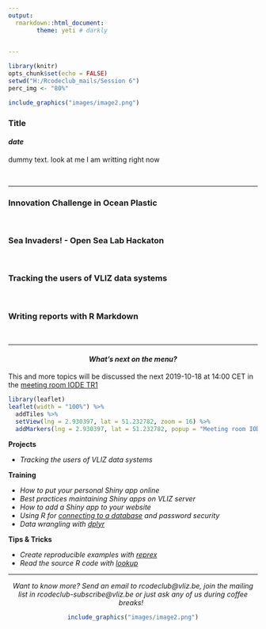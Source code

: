 ```yaml
---
output:
  rmarkdown::html_document:
        theme: yeti # darkly

    
---
```


```r
library(knitr)
opts_chunk$set(echo = FALSE)
setwd("H:/Rcodeclub_mails/Session 6")
perc_img <- "80%"
```


```r
include_graphics("images/image2.png")
```

### **Title**

#### *date*

dummy text. look at me I am writting right now

&nbsp;

***

### **Innovation Challenge in Ocean Plastic**


&nbsp;

### **Sea Invaders! - Open Sea Lab Hackaton**



&nbsp;


### **Tracking the users of VLIZ data systems**


&nbsp;

### **Writing reports with R Markdown**


&nbsp;

***
<center>
#### *What's next on the menu?*
</center>

 This and more topics will be discussed the next 2019-10-18 at 14:00 CET in the [meeting room IODE TR1](https://goo.gl/maps/84nY6un5qGDyv3Mr9)

```r
library(leaflet)
leaflet(width = "100%") %>%
  addTiles %>%
  setView(lng = 2.930397, lat = 51.232782, zoom = 16) %>%
  addMarkers(lng = 2.930397, lat = 51.232782, popup = "Meeting room IODE TR1")
```

**Projects**
  
  * *Tracking the users of VLIZ data systems*
  
**Training**
  
  * *How to put your personal Shiny app online*
  * *Best practices maintaining Shiny apps on VLIZ server*
  * *How to add a Shiny app to your website*
  * *Using R for [connecting to a database](https://db.rstudio.com/) and password security*
  * *Data wrangling with [dplyr](https://dplyr.tidyverse.org/)*
  
**Tips & Tricks**

  * *Create reproducible examples with [reprex](https://reprex.tidyverse.org)*
  * *Read the source R code with [lookup](https://www.rdocumentation.org/packages/qdapTools/versions/1.3.3/topics/lookup)*


***

<center>
*Want to know more? Send an email to rcodeclub@vliz.be, join the mailing list in rcodeclub-subscribe@vliz.be or just ask any of us during coffee breaks!*
&nbsp;

```r
include_graphics("images/image2.png")
```
</center>
&nbsp;
&nbsp;
